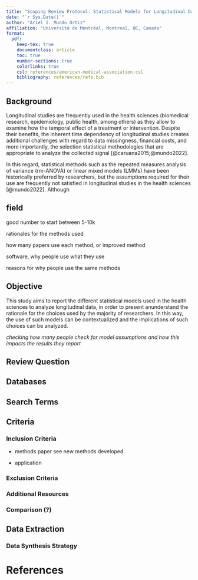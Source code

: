 ```yaml
---
title: "Scoping Review Protocol: Statistical Models for Longitudinal Data"
date: "`r Sys.Date()`"
author: "Ariel I. Mundo Ortiz"
affiliation: "Université de Montréal, Montreal, QC, Canada"
format:
  pdf:
    keep-tex: true
    documentclass: article
    toc: true
    number-sections: true
    colorlinks: true
    csl: references/american-medical-association.csl
    bibliography: references/refs.bib
---
```


## Background

Longitudinal studies are frequently used in the health sciences (biomedical research, epidemiology, public health, among others) as they allow to examine how the temporal effect of a treatment or intervention. Despite their benefits, the inherent time dependency of longitudinal studies creates additional challenges with regard to data missingness, financial costs, and more importantly, the selection statistical methodologies that are appropriate to analyze the collected signal [@caruana2015;@mundo2022].

In this regard, statistical methods such as the repeated measures analysis of variance (rm-ANOVA) or linear mixed models (LMMs) have been historically preferred by researchers, but the assumptions required for their use are frequently not satisfied in longitudinal studies in the health sciences [@mundo2022]. Although 

## field


good number to start between 5-10k
 
rationales for the methods used
 
how many papers use each method, or improved method
 
software, why people use what they use
 
reasons for why people use the same methods
 
 
 
 


##  Objective

This study aims to report the different statistical models used in the health sciences to analyze longitudinal data, in order to present anunderstand the rationale for the choices used by the majority of researchers. In this way, the use of such models can be contextualized and the implications of such choices can be analyzed.  

_checking how many people check for model assumptions and how this impacts the results they report_

## Review Question

## Databases

## Search Terms

## Criteria

### Inclusion Criteria

- methods paper see new methods developed 

- application

### Exclusion Criteria

### Additional Resources

### Comparison (?)

## Data Extraction

### Data Synthesis Strategy

# References

::: {#refs}
:::
